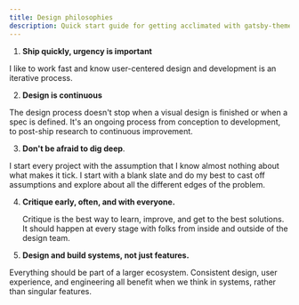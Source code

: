 ```yaml
---
title: Design philosophies
description: Quick start guide for getting acclimated with gatsby-theme-carbon
---
```


<PageDescription>

</PageDescription>

1. **Ship quickly, urgency is important**

  I like to work fast and know user-centered design and development is an iterative process.

2. **Design is continuous**

  The design process doesn't stop when a visual design is finished or when a spec is defined. It's an ongoing process from conception to development, to post-ship research to continuous improvement.

3. **Don't be afraid to dig deep**.

  I start every project with the assumption that I know almost nothing about what makes it tick. I start with a blank slate and do my best to cast off assumptions and explore about all the different edges of the problem.

4. **Critique early, often, and with everyone.**

    Critique is the best way to learn, improve, and get to the best solutions. It should happen at every stage with folks from inside and outside of the design team.

5. **Design and build systems, not just features.**

  Everything should be part of a larger ecosystem. Consistent design, user experience, and engineering all benefit when we think in systems, rather than singular features.
